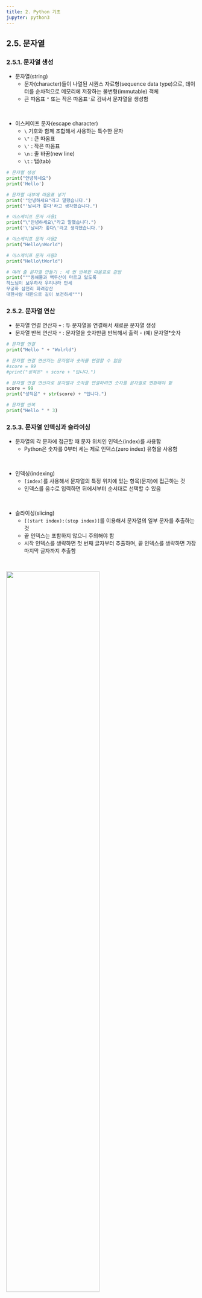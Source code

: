 ```yaml
---
title: 2. Python 기초
jupyter: python3
---
```


## 2.5. 문자열
### 2.5.1. 문자열 생성
+ 문자열(string)
  + 문자(character)들이 나열된 시퀀스 자료형(sequence data type)으로, 데이터를 순차적으로 메모리에 저장하는 불변형(immutable) 객체
  + 큰 따옴표 `"` 또는 작은 따옴표`'`로 감싸서 문자열을 생성함

<br>

+ 이스케이프 문자(escape character)
  + `\` 기호와 함께 조합해서 사용하는 특수한 문자
  + `\"` : 큰 따옴표
  + `\'` : 작은 따옴표
  + `\n` : 줄 바꿈(new line)
  + `\t` : 탭(tab)


```python
# 문자열 생성
print("안녕하세요")
print('Hello')
```

```python
# 문자열 내부에 따옴표 넣기
print('"안녕하세요"라고 말했습니다.')
print("'날씨가 좋다'라고 생각했습니다.")
```

```python
# 이스케이프 문자 사용1
print("\"안녕하세요\"라고 말했습니다.")
print('\'날씨가 좋다\'라고 생각했습니다.')
```

```python
# 이스케이프 문자 사용2
print("Hello\nWorld")
```

```python
# 이스케이프 문자 사용3
print("Hello\tWorld")
```

```python
# 여러 줄 문자열 만들기 : 세 번 반복한 따옴표로 감쌈
print("""동해물과 백두산이 마르고 닳도록
하느님이 보우하사 우리나라 만세
무궁화 삼천리 화려강산
대한사람 대한으로 길이 보전하세""")
```

### 2.5.2. 문자열 연산
+ 문자열 연결 연산자 `+` : 두 문자열을 연결해서 새로운 문자열 생성
+ 문자열 반복 연산자 `*` : 문자열을 숫자만큼 반복해서 출력 - (예) 문자열\*숫자

```python
# 문자열 연결
print("Hello " + "Wolrld")
```

```python
# 문자열 연결 연산자는 문자열과 숫자를 연결할 수 없음
#score = 99
#print("성적은" + score + "입니다.")
```

```python
# 문자열 연결 연산자로 문자열과 숫자를 연결하려면 숫자를 문자열로 변환해야 함
score = 99
print("성적은" + str(score) + "입니다.")
```

```python
# 문자열 반복
print("Hello " * 3)
```

### 2.5.3. 문자열 인덱싱과 슬라이싱
+ 문자열의 각 문자에 접근할 때 문자 위치인 인덱스(index)를 사용함
  + Python은 숫자를 0부터 세는 제로 인덱스(zero index) 유형을 사용함

<br>

+ 인덱싱(indexing)
  + `[index]`를 사용해서 문자열의 특정 위치에 있는 항목(문자)에 접근하는 것
  + 인덱스를 음수로 입력하면 뒤에서부터 순서대로 선택할 수 있음

<br>

+ 슬라이싱(slicing)
  + `[(start index):(stop index)]`를 이용해서 문자열의 일부 문자를 추출하는 것
  + 끝 인덱스는 포함하지 않으니 주의해야 함
  + 시작 인덱스를 생략하면 첫 번째 글자부터 추출하며, 끝 인덱스를 생략하면 가장 마지막 글자까지 추출함

<br>

![](./images/fig2-6.png){width=70%}

```python
# 문자열 인덱싱1
str = "안녕하세요"
print(str[0])
```

```python
# 문자열 인덱싱2
str = "안녕하세요"
print(str[-1])
```

```python
# 문자열 슬라이싱1
str = "안녕하세요"
print(str[0:2])
```

```python
# 문자열 슬라이싱2
str = "안녕하세요"
print(str[:2])
print(str[2:])
```

```python
# 문자열은 불변형 객체이므로 인덱스를 이용한 수정은 불가함
#str = "안녕하세요"
#str[2:5] = "하십니까"
#print(str)
```

```python
# 문자열을 변경하려면 새로운 문자열을 만들어야 함
str = "안녕하세요"
str = str[:2] + "하십니까"
print(str)
```

```python
# 문자열 거꾸로 출력하기
my_str = "Hello Python!"
print(my_str[::-1])
```

### 2.5.4. 문자열 함수
#### 2.5.4.1. 문자열 길이
+ `len()` 함수 : 문자열에 들어있는 문자의 개수(문자열의 길이) 반환

```python
# 문자열 길이
str = "안녕하세요"
print(len(str))
```

#### 2.5.4.2. 대소문자 변환

|함수|설명|
|:---:|:------------|
|lower()|문자열의 알파벳을 모두 소문자로 변환|
|upper()|문자열의 알파벳을 모두 대문자로 변환|

```python
# 대소문자 변환 : 원본은 변하지 않음
str = "Hello Python!"
print(str.lower())
print(str.upper())
print(str)
```

#### 2.5.4.3. 문자열 찾기
|함수|설명|
|:---:|:------------|
|find()|- 문자열에서 특정 문자열을 왼쪽에서부터 찾아서 인덱스를 반환 <br>- 찾는 문자열이 없으면 -1을 반환|
|rfind()|- 문자열에서 특정 문자열을 오른쪽에서부터 찾아서 인덱스를 반환 <br>- 찾는 문자열이 없으면 -1을 반환|
|count()|- 문자열에서 특정 문자열의 개수를 반환|
|in 연산자|- 문자열 내부에 특정 문자열이 있다면 True, 없다면 False를 반환|

```python
# 문자열 찾기
str = "Hello! Python is Python"
print(str.find("Python"))
print(str.rfind("Python"))
print(str.count("Python"))
print("Hello" in str)
print("Hi" in str)
```

#### 2.5.4.4. 공백 제거 및 문자열 변경

|함수|설명|
|:---:|:------------|
|strip()|문자열 양 옆의 공백이나 특정 문자를 제거|
|rstrip()|문자열 오른쪽의 공백이나 특정 문자를 제거|
|lstrip()|문자열 왼쪽의 공백이나 특정 문자를 제거|
|replace()|특정 문자열을 다른 문자열로 변경|

```python
# 공백 제거
str = "  Hello Python!  "
print(str)
print(str.strip())
```

```python
# 특정 문자 제거
str = "##100kg, ##200kg"
print(str.rstrip("kg"))
print(str.lstrip("#"))
```

```python
# 문자열 변경
str = "Hello Python!"
print(str.replace("Hello", "Hi"))
```

